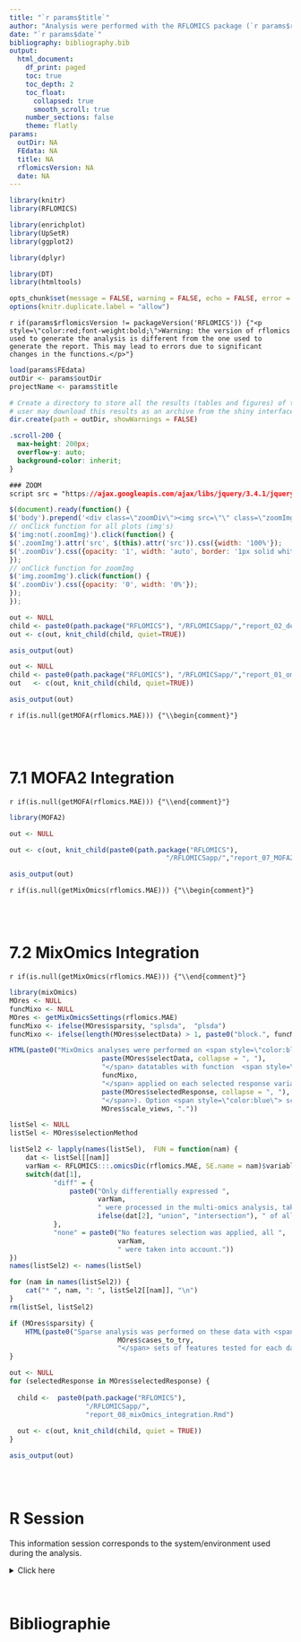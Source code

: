 ```yaml
---
title: "`r params$title`"
author: "Analysis were performed with the RFLOMICS package (`r params$rflomicsVersion`)"
date: "`r params$date`"
bibliography: bibliography.bib
output: 
  html_document:
    df_print: paged
    toc: true
    toc_depth: 2
    toc_float:
      collapsed: true
      smooth_scroll: true
    number_sections: false
    theme: flatly
params: 
  outDir: NA
  FEdata: NA
  title: NA
  rflomicsVersion: NA
  date: NA
---
```


```r
library(knitr)
library(RFLOMICS)

library(enrichplot)
library(UpSetR)
library(ggplot2)

library(dplyr)

library(DT)
library(htmltools)
```

```r
opts_chunk$set(message = FALSE, warning = FALSE, echo = FALSE, error = TRUE)
options(knitr.duplicate.label = "allow")
```

`r if(params$rflomicsVersion != packageVersion('RFLOMICS')) {"<p style=\"color:red;font-weight:bold;\">Warning: the version of rflomics used to generate the analysis is different from the one used to generate the report. This may lead to errors due to significant changes in the functions.</p>"}`

```r

load(params$FEdata)
outDir <- params$outDir
projectName <- params$title

```

```r
# Create a directory to store all the results (tables and figures) of the project in a tmpdir
# user may download this results as an archive from the shiny interface
dir.create(path = outDir, showWarnings = FALSE)
```

<!-- tabset color -->

```css
.scroll-200 {
  max-height: 200px;
  overflow-y: auto;
  background-color: inherit;
}
```

<!-- enable to zoom by clicking on graphs in the report -->

```css
### ZOOM 
script src = "https://ajax.googleapis.com/ajax/libs/jquery/3.4.1/jquery.min.js"
```

```js
$(document).ready(function() {
$('body').prepend('<div class=\"zoomDiv\"><img src=\"\" class=\"zoomImg\"></div>');
// onClick function for all plots (img's)
$('img:not(.zoomImg)').click(function() {
$('.zoomImg').attr('src', $(this).attr('src')).css({width: '100%'});
$('.zoomDiv').css({opacity: '1', width: 'auto', border: '1px solid white', borderRadius: '5px', position: 'fixed', top: '50%', left: '50%', marginRight: '-50%', transform: 'translate(-50%, -50%)', boxShadow: '0px 0px 50px #888888', zIndex: '50', overflow: 'auto', maxHeight: '100%'});
});
// onClick function for zoomImg
$('img.zoomImg').click(function() {
$('.zoomDiv').css({opacity: '0', width: '0%'}); 
});
});
```

<!-- Experimental design -->

```r

out <- NULL
child <- paste0(path.package("RFLOMICS"), "/RFLOMICSapp/","report_02_design.Rmd")
out <- c(out, knit_child(child, quiet=TRUE))  

asis_output(out)

```

<!-- single omics analysis -->

```r

out <- NULL
child <- paste0(path.package("RFLOMICS"), "/RFLOMICSapp/","report_01_omics.Rmd") 
out   <- c(out, knit_child(child, quiet=TRUE))  

asis_output(out)

```

<!-- data integration  -->

<!-- ## with MOFA -->

`r if(is.null(getMOFA(rflomics.MAE))) {"\\begin{comment}"}`

<br>
<br>

# 7.1 MOFA2 Integration

`r if(is.null(getMOFA(rflomics.MAE))) {"\\end{comment}"}`

```r
library(MOFA2)
```


```r

out <- NULL

out <- c(out, knit_child(paste0(path.package("RFLOMICS"), 
                                       "/RFLOMICSapp/","report_07_MOFA2_integration.Rmd"), quiet=TRUE))

asis_output(out)

```

<!-- ## with MixOmics -->

`r if(is.null(getMixOmics(rflomics.MAE))) {"\\begin{comment}"}`

<br>
<br>

# 7.2 MixOmics Integration

`r if(is.null(getMixOmics(rflomics.MAE))) {"\\end{comment}"}`

```r
library(mixOmics)
MOres <- NULL
funcMixo <- NULL
MOres <- getMixOmicsSettings(rflomics.MAE)
funcMixo <- ifelse(MOres$sparsity, "splsda",  "plsda")
funcMixo <- ifelse(length(MOres$selectData) > 1, paste0("block.", funcMixo), funcMixo)
```

```r
HTML(paste0("MixOmics analyses were performed on <span style=\"color:blue\">",  
                       paste(MOres$selectData, collapse = ", "), 
                       "</span> datatables with function  <span style=\"color:DarkOrchid\">", 
                       funcMixo, 
                       "</span> applied on each selected response variable (<span style=\"color:blue\">",
                       paste(MOres$selectedResponse, collapse = ", "), 
                       "</span>). Option <span style=\"color:blue\"> scale views </span> was set to", 
                       MOres$scale_views, "."))
```

```r
listSel <- NULL
listSel <- MOres$selectionMethod

listSel2 <- lapply(names(listSel),  FUN = function(nam) {
    dat <- listSel[[nam]]
    varNam <- RFLOMICS:::.omicsDic(rflomics.MAE, SE.name = nam)$variableName
    switch(dat[1], 
           "diff" = {
               paste0("Only differentially expressed ", 
                      varNam, 
                      " were processed in the multi-omics analysis, taking the ", 
                      ifelse(dat[2], "union", "intersection"), " of all contrasts lists.")
           },
           "none" = paste0("No features selection was applied, all ",
                           varNam,
                           " were taken into account."))
})
names(listSel2) <- names(listSel)

for (nam in names(listSel2)) {
    cat("* ", nam, ": ", listSel2[[nam]], "\n")
}
rm(listSel, listSel2)
```


```r

if (MOres$sparsity) {
    HTML(paste0("Sparse analysis was performed on these data with <span style=\"color:blue\">",  
                           MOres$cases_to_try, 
                           "</span> sets of features tested for each datatable."))
}

out <- NULL
for (selectedResponse in MOres$selectedResponse) { 
  
  child <-  paste0(path.package("RFLOMICS"), 
                   "/RFLOMICSapp/",
                   "report_08_mixOmics_integration.Rmd") 
  
  out <- c(out, knit_child(child, quiet = TRUE))  
}

asis_output(out)

```

<br>
<br>

# R Session

This information session corresponds to the system/environment used during the analysis.

<details>
<summary>Click here</summary>

```r
rflomics.MAE@metadata$sessionInfo
```
</details>

<br>

# Bibliographie

<div id="refs"></div>


